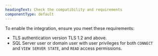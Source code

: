 ```yaml
---
headingText: Check the compatibility and requirements
componentType: default
---
```


To enable the integration, ensure you meet these requirements:
- TLS authentication version TLS 1.2 and above.
- SQL Server user or domain user with user privileges for both `CONNECT` and `VIEW SERVER STATE`, and `READ` access permissions.